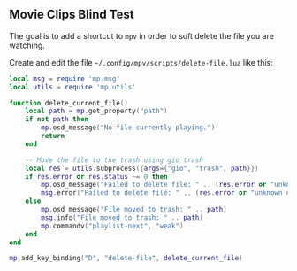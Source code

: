 ## Movie Clips Blind Test

The goal is to add a shortcut to `mpv` in order to soft delete the file you are watching.

Create and edit the file `~/.config/mpv/scripts/delete-file.lua` like this:

```lua
local msg = require 'mp.msg'
local utils = require 'mp.utils'

function delete_current_file()
    local path = mp.get_property("path")
    if not path then
        mp.osd_message("No file currently playing.")
        return
    end

    -- Move the file to the trash using gio trash
    local res = utils.subprocess({args={"gio", "trash", path}})
    if res.error or res.status ~= 0 then
        mp.osd_message("Failed to delete file: " .. (res.error or "unknown error"))
        msg.error("Failed to delete file: " .. (res.error or "unknown error"))
    else
        mp.osd_message("File moved to trash: " .. path)
        msg.info("File moved to trash: " .. path)
        mp.commandv("playlist-next", "weak")
    end
end

mp.add_key_binding("D", "delete-file", delete_current_file)
```
